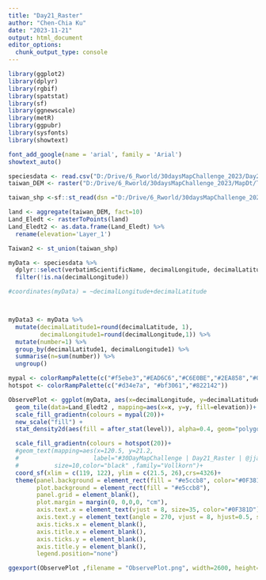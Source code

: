```yaml
---
title: "Day21_Raster"
author: "Chen-Chia Ku"
date: "2023-11-21"
output: html_document
editor_options: 
  chunk_output_type: console
---
```


```r
library(ggplot2)
library(dplyr)
library(rgbif)
library(spatstat)
library(sf)
library(ggnewscale)
library(metR)
library(ggpubr)
library(sysfonts)
library(showtext)
```


```r
font_add_google(name = 'arial', family = 'Arial')
showtext_auto()

```


```r


speciesdata <- read.csv("D:/Drive/6_Rworld/30daysMapChallenge_2023/Day21_Raster/SpeciesObserve.csv", fileEncoding = "big5")
taiwan_DEM <- raster("D:/Drive/6_Rworld/30daysMapChallenge_2023/MapDt/TaiwanMapDEM/tif file/twdtm_asterV2_30m.tif" )

taiwan_shp <-sf::st_read(dsn ="D:/Drive/6_Rworld/30daysMapChallenge_2023/MapDt/Taiwan", layer="gadm36_TWN_2")
```

```r

land <- aggregate(taiwan_DEM, fact=10)
Land_Eledt <- rasterToPoints(land)
Land_Eledt2 <- as.data.frame(Land_Eledt) %>%
  rename(elevation='Layer_1')

Taiwan2 <- st_union(taiwan_shp)
```



```r
myData <- speciesdata %>%
  dplyr::select(verbatimScientificName, decimalLongitude, decimalLatitude) %>%
  filter(!is.na(decimalLongitude))

#coordinates(myData) = ~decimalLongitude+decimalLatitude



myData3 <- myData %>%
  mutate(decimalLatitude1=round(decimalLatitude, 1), 
         decimalLongitude1=round(decimalLongitude,1)) %>%
  mutate(number=1) %>%
  group_by(decimalLatitude1, decimalLongitude1) %>%
  summarise(n=sum(number)) %>%
  ungroup()

```



```r
mypal <- colorRampPalette(c("#f5ebe3","#EAD6C6","#C6E0BE","#2EA858","#0F381D"))
hotspot <- colorRampPalette(c("#d34e7a", "#bf3061","#822142"))

ObservePlot <- ggplot(myData, aes(x=decimalLongitude, y=decimalLatitude))+
  geom_tile(data=Land_Eledt2 , mapping=aes(x=x, y=y, fill=elevation))+
  scale_fill_gradientn(colours = mypal(20))+
  new_scale("fill") +
  stat_density2d(aes(fill = after_stat(level)), alpha=0.4, geom="polygon")+

  scale_fill_gradientn(colours = hotspot(20))+
  #geom_text(mapping=aes(x=120.5, y=21.2, 
  #                     label="#30DayMapChallenge | Day21_Raster | @jjakon11"), 
  #          size=10,color="black" ,family="Vollkorn")+
  coord_sf(xlim = c(119, 122), ylim = c(21.5, 26),crs=4326)+
  theme(panel.background = element_rect(fill = "#e5ccb8", color="#0F381D"), 
        plot.background = element_rect(fill = "#e5ccb8"),
        panel.grid = element_blank(), 
        plot.margin = margin(0, 0,0,0, "cm"),
        axis.text.x = element_text(vjust = 8, size=35, color="#0F381D"),
        axis.text.y = element_text(angle = 270, vjust = 8, hjust=0.5, size=35, color="#0F381D"),
        axis.ticks.x = element_blank(),
        axis.title.x = element_blank(),
        axis.ticks.y = element_blank(),
        axis.title.y = element_blank(),
        legend.position="none")

ggexport(ObservePlot ,filename = "ObservePlot.png", width=2600, height=4300, res=500)


```
